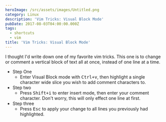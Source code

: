 ```yaml
---
heroImage: /src/assets/images/Untitled.png
category: Linux
description: 'Vim Tricks: Visual Block Mode'
pubDate: 2017-08-03T04:00:00.000Z
tags:
  - shortcuts
  - vim
title: 'Vim Tricks: Visual Block Mode'
---
```


I thought I'd write down one of my favorite vim tricks. This one is to change or comment a vertical block of text all at once, instead of one line at a time.

* Step One
  * Enter Visual Block mode with <kbd><kbd>Ctrl</kbd>+<kbd>v</kbd></kbd>, then highlight a single character wide slice you wish to add comment characters to.
* Step two
  * Press <kbd><kbd>Shift</kbd>+<kbd>i</kbd></kbd> to enter insert mode, then enter your comment character. Don't worry, this will only effect one line at first.
* Step three
  * Press <kbd>Esc</kbd> to apply your change to all lines you previously had highlighted.
